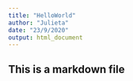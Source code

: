 ```yaml
---
title: "HelloWorld"
author: "Julieta"
date: "23/9/2020"
output: html_document
---
```


## This is a markdown file 